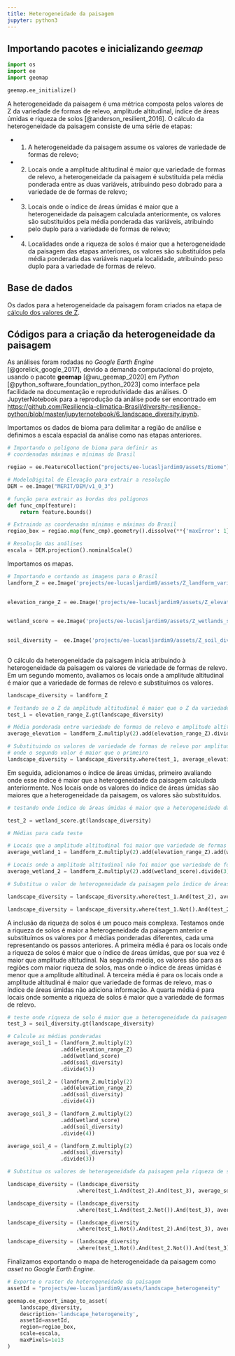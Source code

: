 ```yaml
---
title: Heterogeneidade da paisagem
jupyter: python3
---
```




## Importando pacotes e inicializando *geemap*

```python
import os
import ee
import geemap
```

```python
geemap.ee_initialize()
```

A heterogeneidade da paisagem é uma métrica composta pelos valores de Z da variedade de formas de relevo, amplitude altitudinal, índice de áreas úmidas e riqueza de solos [@anderson_resilient_2016]. O cálculo da heterogeneidade da paisagem consiste de uma série de etapas:

* (1) A heterogeneidade da paisagem assume os valores de variedade de formas de relevo;
* (2) Locais onde a amplitude altitudinal é maior que variedade de formas de relevo, a heterogeneidade da paisagem é substituída pela média ponderada entre as duas variáveis, atribuindo peso dobrado para a variedade de de formas de relevo;
* (3) Locais onde o índice de áreas úmidas é maior que a heterogeneidade da paisagem calculada anteriormente, os valores são substituídos pela média ponderada das variáveis, atribuindo pelo duplo para a variedade de formas de relevo;
* (4) Localidades onde a riqueza de solos é maior que a heterogeneidade da paisagem das etapas anteriores, os valores são substituídos pela média ponderada das variáveis naquela localidade, atribuindo peso duplo para a variedade de formas de relevo.

## Base de dados

Os dados para a heterogeneidade da paisagem foram criados na etapa de [cálculo dos valores de Z](https://resiliencia-climatica-brasil.github.io/diversity-resilience-python/5_Z_scores.html).

## Códigos para a criação da heterogeneidade da paisagem

As análises foram rodadas no *Google Earth Engine* [@gorelick_google_2017], devido a demanda computacional do projeto, usando o pacote **geemap** [@wu_geemap_2020] em *Python* [@python_software_foundation_python_2023] como interface pela facilidade na documentação e reprodutividade das análises. O JupyterNotebook para a reprodução da análise pode ser encontrado em [https://github.com/Resiliencia-climatica-Brasil/diversity-resilience-python/blob/master/jupyternotebook/6_landscape_diversity.ipynb](https://github.com/Resiliencia-climatica-Brasil/diversity-resilience-python/blob/master/jupyternotebook/6_landscape_diversity.ipynb).

Importamos os dados de bioma para delimitar a região de análise e definimos a escala espacial da análise como nas etapas anteriores.

```python
# Importando o polígono de bioma para definir as 
# coordenadas máximas e mínimas do Brasil

regiao = ee.FeatureCollection("projects/ee-lucasljardim9/assets/Biome")

# ModeloDigital de Elevação para extrair a resolução
DEM = ee.Image("MERIT/DEM/v1_0_3")

# função para extrair as bordas dos polígonos
def func_cmp(feature):
    return feature.bounds() 

# Extraindo as coordenadas mínimas e máximas do Brasil
regiao_box = regiao.map(func_cmp).geometry().dissolve(**{'maxError': 1}).bounds()

# Resolução das análises
escala = DEM.projection().nominalScale()
```

Importamos os mapas.

```python
# Importando e cortando as imagens para o Brasil
landform_Z = ee.Image('projects/ee-lucasljardim9/assets/Z_landform_variety')
              

elevation_range_Z = ee.Image('projects/ee-lucasljardim9/assets/Z_elevation_range')
                    

wetland_score = ee.Image('projects/ee-lucasljardim9/assets/Z_wetlands_score')
                 

soil_diversity =  ee.Image('projects/ee-lucasljardim9/assets/Z_soil_diversity')
                  
```

O cálculo da heterogeneidade da paisagem inicia atribuindo à heterogeneidade da paisagem os valores de variedade de formas de relevo. Em um segundo momento, avaliamos os locais onde a amplitude altitudinal é maior que a variedade de formas de relevo e substituímos os valores.

```python
landscape_diversity = landform_Z

# Testando se o Z da amplitude altitudinal é maior que o Z da variedade de formas de relevo
test_1 = elevation_range_Z.gt(landscape_diversity)

# Média ponderada entre variedade de formas de relevo e amplitude altitudinal
average_elevation = landform_Z.multiply(2).add(elevation_range_Z).divide(3)

# Substituindo os valores de variedade de formas de relevo por amplitude altitudinal 
# onde o segundo valor é maior que o primeiro
landscape_diversity = landscape_diversity.where(test_1, average_elevation)
```

Em seguida, adicionamos o índice de áreas úmidas, primeiro avaliando onde esse índice é maior que a heterogeneidade da paisagem calculada anteriormente. Nos locais onde os valores do índice de áreas úmidas são maiores que a heterogeneidade da paisagem, os valores são substituídos.

```python
# testando onde índice de áreas úmidas é maior que a heterogeneidade da paisagem

test_2 = wetland_score.gt(landscape_diversity)

# Médias para cada teste

# Locais que a amplitude altitudinal foi maior que variedade de formas de relevo
average_wetland_1 = landform_Z.multiply(2).add(elevation_range_Z).add(wetland_score).divide(4)

# Locais onde a amplitude altitudinal não foi maior que variedade de formas de relevo
average_wetland_2 = landform_Z.multiply(2).add(wetland_score).divide(3)

# Substitua o valor de heterogeneidade da paisagem pelo índice de áreas úmidas

landscape_diversity = landscape_diversity.where(test_1.And(test_2), average_wetland_1)

landscape_diversity = landscape_diversity.where(test_1.Not().And(test_2), average_wetland_2)
```

A inclusão da riqueza de solos é um pouco mais complexa. Testamos onde a riqueza de solos é maior a heterogeneidade da paisagem anterior e substituímos os valores por 4 médias ponderadas diferentes, cada uma representando os passos anteriores. A primeira média é para os locais onde a riqueza de solos é maior que o índice de áreas úmidas, que por sua vez é maior que amplitude altitudinal. Na segunda média, os valores são para as regiões com maior riqueza de solos, mas onde o índice de áreas úmidas é menor que a amplitude altitudinal. A terceira média é para os locais onde a amplitude altitudinal é maior que variedade de formas de relevo, mas o índice de áreas úmidas não adiciona informação. A quarta média é para locais onde somente a riqueza de solos é maior que a variedade de formas de relevo.

```python
# teste onde riqueza de solo é maior que a heterogeneidade da paisagem
test_3 = soil_diversity.gt(landscape_diversity)

# Calcule as médias ponderadas
average_soil_1 = (landform_Z.multiply(2)
                 .add(elevation_range_Z)
                 .add(wetland_score)
                 .add(soil_diversity)
                 .divide(5))

average_soil_2 = (landform_Z.multiply(2)
                 .add(elevation_range_Z)
                 .add(soil_diversity)
                 .divide(4))

average_soil_3 = (landform_Z.multiply(2)
                 .add(wetland_score)
                 .add(soil_diversity)
                 .divide(4))

average_soil_4 = (landform_Z.multiply(2)
                 .add(soil_diversity)
                 .divide(3))

# Substitua os valores de heterogeneidade da paisagem pela riqueza de solos

landscape_diversity = (landscape_diversity
                      .where(test_1.And(test_2).And(test_3), average_soil_1))

landscape_diversity = (landscape_diversity
                      .where(test_1.And(test_2.Not()).And(test_3), average_soil_2))

landscape_diversity = (landscape_diversity
                      .where(test_1.Not().And(test_2).And(test_3), average_soil_3))

landscape_diversity = (landscape_diversity
                      .where(test_1.Not().And(test_2.Not()).And(test_3), average_soil_4))
```

 Finalizamos exportando o mapa de heterogeneidade da paisagem como *asset* no *Google Earth Engine*.

```python
# Exporte o raster de heterogeneidade da paisagem
assetId = "projects/ee-lucasljardim9/assets/landscape_heterogeneity"

geemap.ee_export_image_to_asset(
    landscape_diversity, 
    description='landscape_heterogeneity', 
    assetId=assetId, 
    region=regiao_box, 
    scale=escala,
    maxPixels=1e13
)
```


